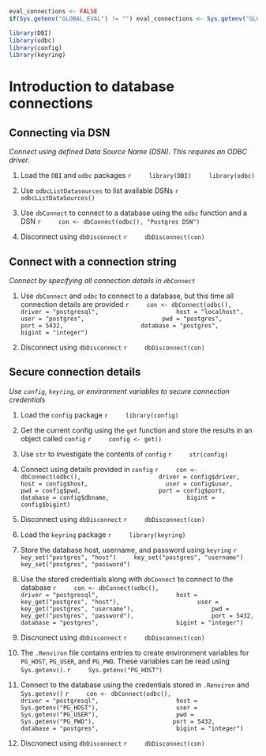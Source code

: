 ```r
eval_connections <- FALSE
if(Sys.getenv("GLOBAL_EVAL") != "") eval_connections <- Sys.getenv("GLOBAL_EVAL")
```

```r
library(DBI)
library(odbc)
library(config)
library(keyring)
```

# Introduction to database connections

## Connecting via DSN
*Connect using defined Data Source Name (DSN). This requires an ODBC driver.*

1. Load the `DBI` and `odbc` packages
    ```r
    library(DBI)
    library(odbc)
    ```

1. Use `odbcListDatasources` to list available DSNs
    ```r
    odbcListDataSources()
    ```
    
1. Use `dbConnect` to connect to a database using the `odbc` function and a DSN
    ```r
    con <- dbConnect(odbc(), "Postgres DSN")
    ```
    
1. Disconnect using `dbDisconnect`
    ```r
    dbDisconnect(con)
    ```

## Connect with a connection string
*Connect by specifying all connection details in `dbConnect`*

1. Use `dbConnect` and `odbc` to connect to a database, but this time all connection details are provided
    ```r
    con <- dbConnect(odbc(),
                     driver = "postgresql",
                     host = "localhost",
                     user = "postgres",
                     pwd = "postgres",
                     port = 5432,
                     database = "postgres",
                     bigint = "integer")
    ```
    
1. Disconnect using `dbDisconnect`
    ```r
    dbDisconnect(con)
    ```
    
## Secure connection details
*Use `config`, `keyring`, or environment variables to secure connection credentials*

1. Load the `config` package
    ```r
    library(config)
    ```
    
1. Get the current config using the `get` function and store the results in an object called `config`
    ```r
    config <- get()
    ```

1. Use `str` to investigate the contents of `config`
    ```r
    str(config)
    ```

1. Connect using details provided in `config`
    ```r
    con <- dbConnect(odbc(),
                     driver = config$driver,
                     host = config$host,
                     user = config$user,
                     pwd = config$pwd,
                     port = config$port,
                     database = config$dbname,
                     bigint = config$bigint)
    ```
    
1. Disconnect using `dbDisconnect`
    ```r
    dbDisconnect(con)
    ```
    
1. Load the `keyring` package
    ```r
    library(keyring)
    ```

1. Store the database host, username, and password using `keyring`
    ```r
    key_set("postgres", "host")
    key_set("postgres", "username")
    key_set("postgres", "password")
    ```
    
1. Use the stored credentials along with `dbConnect` to connect to the database
    ```r
    con <- dbConnect(odbc(),
                     driver = "postgresql",
                     host = key_get("postgres", "host"),
                     user = key_get("postgres", "username"),
                     pwd = key_get("postgres", "password"),
                     port = 5432,
                     database = "postgres",
                     bigint = "integer")
    ```

1. Discnonect using `dbDisconnect`
    ```r
    dbDisconnect(con)
    ```

1. The `.Renviron` file contains entries to create environment variables for `PG_HOST`, `PG_USER`, and `PG_PWD`. These variables can be read using `Sys.getenv()`.
    ```r
    Sys.getenv("PG_HOST")
    ```

1. Connect to the database using the credentials stored in `.Renviron` and `Sys.getenv()`
    ```r
    con <- dbConnect(odbc(),
                     driver = "postgresql",
                     host = Sys.getenv("PG_HOST"),
                     user = Sys.getenv("PG_USER"),
                     pwd = Sys.getenv("PG_PWD"),
                     port = 5432,
                     database = "postgres",
                     bigint = "integer")
    ```
    
1. Discnonect using `dbDisconnect`
    ```r
    dbDisconnect(con)
    ```
